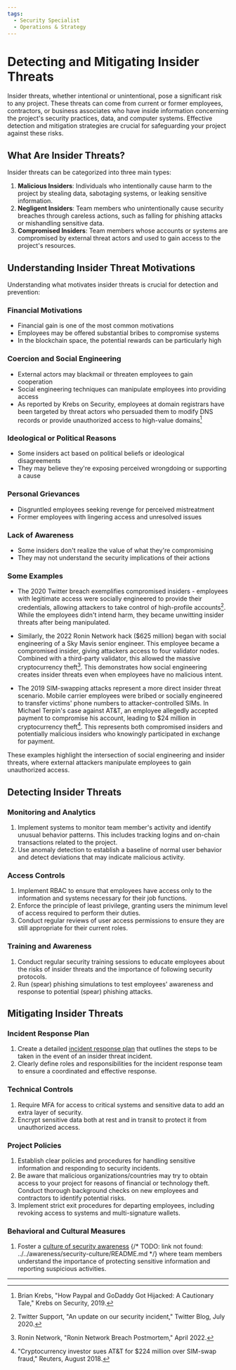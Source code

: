 ```yaml
---
tags:
  - Security Specialist
  - Operations & Strategy
---
```




<TagProvider>
<TagFilter />


# Detecting and Mitigating Insider Threats

<TagList tags={frontmatter.tags} />
<AttributionList contributors={frontmatter.contributors} />

Insider threats, whether intentional or unintentional, pose a significant risk to any project. These threats can come from current or former employees, contractors, or business associates who have inside information concerning the project's security practices, data, and computer systems. Effective detection and mitigation strategies are crucial for safeguarding your project against these risks.

## What Are Insider Threats?

Insider threats can be categorized into three main types:

1. **Malicious Insiders**: Individuals who intentionally cause harm to the project by stealing data, sabotaging systems, or leaking sensitive information.
2. **Negligent Insiders**: Team members who unintentionally cause security breaches through careless actions, such as falling for phishing attacks or mishandling sensitive data.
3. **Compromised Insiders**: Team members whose accounts or systems are compromised by external threat actors and used to gain access to the project's resources.

## Understanding Insider Threat Motivations

Understanding what motivates insider threats is crucial for detection and prevention:

### Financial Motivations

* Financial gain is one of the most common motivations
* Employees may be offered substantial bribes to compromise systems
* In the blockchain space, the potential rewards can be particularly high

### Coercion and Social Engineering

* External actors may blackmail or threaten employees to gain cooperation
* Social engineering techniques can manipulate employees into providing access
* As reported by Krebs on Security, employees at domain registrars have been targeted by threat actors who persuaded them to modify DNS records or provide unauthorized access to high-value domains[^1]

### Ideological or Political Reasons

* Some insiders act based on political beliefs or ideological disagreements
* They may believe they're exposing perceived wrongdoing or supporting a cause

### Personal Grievances

* Disgruntled employees seeking revenge for perceived mistreatment
* Former employees with lingering access and unresolved issues

### Lack of Awareness

* Some insiders don't realize the value of what they're compromising
* They may not understand the security implications of their actions

### Some Examples

* The 2020 Twitter breach exemplifies compromised insiders - employees with legitimate access were socially engineered to provide their credentials, allowing attackers to take control of high-profile accounts[^2]. While the employees didn't intend harm, they became unwitting insider threats after being manipulated.

* Similarly, the 2022 Ronin Network hack ($625 million) began with social engineering of a Sky Mavis senior engineer. This employee became a compromised insider, giving attackers access to four validator nodes. Combined with a third-party validator, this allowed the massive cryptocurrency theft[^3]. This demonstrates how social engineering creates insider threats even when employees have no malicious intent.

* The 2019 SIM-swapping attacks represent a more direct insider threat scenario. Mobile carrier employees were bribed or socially engineered to transfer victims' phone numbers to attacker-controlled SIMs. In Michael Terpin's case against AT&T, an employee allegedly accepted payment to compromise his account, leading to $24 million in cryptocurrency theft[^4]. This represents both compromised insiders and potentially malicious insiders who knowingly participated in exchange for payment.

These examples highlight the intersection of social engineering and insider threats, where external attackers manipulate employees to gain unauthorized access.

[^1]: Brian Krebs, "How Paypal and GoDaddy Got Hijacked: A Cautionary Tale," Krebs on Security, 2019.
[^2]: Twitter Support, "An update on our security incident," Twitter Blog, July 2020.
[^3]: Ronin Network, "Ronin Network Breach Postmortem," April 2022.
[^4]: "Cryptocurrency investor sues AT&T for $224 million over SIM-swap fraud," Reuters, August 2018.

## Detecting Insider Threats

### Monitoring and Analytics

1. Implement systems to monitor team member's activity and identify unusual behavior patterns. This includes tracking logins and on-chain transactions related to the project.
2. Use anomaly detection to establish a baseline of normal user behavior and detect deviations that may indicate malicious activity.

### Access Controls

1. Implement RBAC to ensure that employees have access only to the information and systems necessary for their job functions.
2. Enforce the principle of least privilege, granting users the minimum level of access required to perform their duties.
3. Conduct regular reviews of user access permissions to ensure they are still appropriate for their current roles.

### Training and Awareness

1. Conduct regular security training sessions to educate employees about the risks of insider threats and the importance of following security protocols.
2. Run (spear) phishing simulations to test employees' awareness and response to potential (spear) phishing attacks.

## Mitigating Insider Threats

### Incident Response Plan

1. Create a detailed [incident response plan](/incident-management/README) that outlines the steps to be taken in the event of an insider threat incident.
2. Clearly define roles and responsibilities for the incident response team to ensure a coordinated and effective response.

### Technical Controls

1. Require MFA for access to critical systems and sensitive data to add an extra layer of security.
2. Encrypt sensitive data both at rest and in transit to protect it from unauthorized access.

### Project Policies

1. Establish clear policies and procedures for handling sensitive information and responding to security incidents.
2. Be aware that malicious organizations/countries may try to obtain access to your project for reasons of financial or technology theft. Conduct thorough background checks on new employees and contractors to identify potential risks.
3. Implement strict exit procedures for departing employees, including revoking access to systems and multi-signature wallets.

### Behavioral and Cultural Measures

1. Foster a [culture of security awareness]() {/* TODO: link not found: ../../awareness/security-culture/README.md  */} where team members understand the importance of protecting sensitive information and reporting suspicious activities.
---

</TagProvider>
<ContributeFooter />
